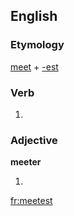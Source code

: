 ==English==

===Etymology===
[[meet]] + [[-est]]

===Verb===
{{head|en}}

# {{en-archaic second-person singular of|meet|lang=en}}

===Adjective===
'''meeter'''

# {{en-comparative of|meet}}

[[fr:meetest]]
